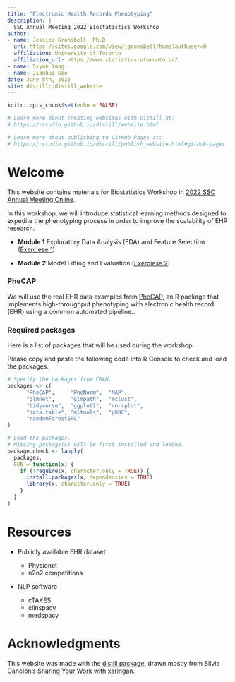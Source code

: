 ```yaml
---
title: "Electronic Health Records Phenotyping"
description: |
  SSC Annual Meeting 2022 Biostatistics Workshop
author: 
- name: Jessica Gronsbell, Ph.D.
  url: https://sites.google.com/view/jgronsbell/home?authuser=0
  affiliation: University of Toronto
  affiliation_url: https://www.statistics.utoronto.ca/
- name: Siyue Yang
- name: Jianhui Gao
date: June 5th, 2022
site: distill::distill_website
---
```


```r
knitr::opts_chunk$set(echo = FALSE)

# Learn more about creating websites with Distill at:
# https://rstudio.github.io/distill/website.html

# Learn more about publishing to GitHub Pages at:
# https://rstudio.github.io/distill/publish_website.html#github-pages
```

# Welcome

This website contains materials for Biostatistics Workshop in [2022 SSC Annual Meeting Online](https://ssc.ca/en/meetings/annual/2022-annual-meeting). 

In this workshop, we will introduce statistical learning methods designed to expedite the phenotyping process in order to improve the scalability of EHR research. 

- **Module 1** Exploratory Data Analysis (EDA) and Feature Selection ([Exerciese 1](https://github.com/jlgrons/EHR-Phenotyping-Workshop/blob/main/module1/ex1.Rmd))

- **Module 2** Model Fitting and Evaluation  ([Exerciese 2](https://github.com/jlgrons/EHR-Phenotyping-Workshop/blob/main/module2/ex2.Rmd))


### PheCAP

We will use the real EHR data examples from [PheCAP](https://celehs.github.io/PheCAP/), an R package that implements high-throughput phenotyping with electronic health record (EHR) using a common automated pipeline.. 

### Required packages

Here is a list of packages that will be used during the workshop. 

Please copy and paste the following code into R Console to check and load the packages. 

```r
# Specify the packages from CRAN.
packages <- c(
	  "PheCAP",     "PheNorm",  "MAP", 
	  "glmnet",     "glmpath",  "mclust",
	  "tidyverse",  "ggplot2",  "corrplot",
	  "data.table", "mltools",  "pROC",
	  "randomForestSRC"
)

# Load the packages.
# Missing package(s) will be first installed and loaded.  
package.check <- lapply(
  packages,
  FUN = function(x) {
    if (!require(x, character.only = TRUE)) {
      install.packages(x, dependencies = TRUE)
      library(x, character.only = TRUE)
    }
  }
)
```


# Resources

- Publicly available EHR dataset

  - Physionet 
  - n2n2 competitions
  
- NLP software
  - cTAKES
  - clinspacy
  - medspacy
  

# Acknowledgments {.appendix}

This website was made with the [distill package](https://rstudio.github.io/distill/), drawn mostly from Silvia Canelón’s [Sharing Your Work with xaringan](https://spcanelon.github.io/xaringan-basics-and-beyond/). 



